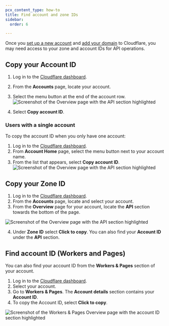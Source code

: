 ```yaml
---
pcx_content_type: how-to
title: Find account and zone IDs
sidebar:
  order: 6

---
```


Once you [set up a new account](/fundamentals/account/) and [add your domain](/fundamentals/manage-domains/add-site/) to Cloudflare, you may need access to your zone and account IDs for API operations.

## Copy your Account ID

1. Log in to the [Cloudflare dashboard](https://dash.cloudflare.com/login).
2. From the **Accounts** page, locate your account.
3. Select the menu button at the end of the account row.
![Screenshot of the Overview page with the API section highlighted](~/assets/images/fundamentals/get-started/overview-account-id.png)

4. Select **Copy account ID**.

### Users with a single account

To copy the account ID when you only have one account:

1. Log in to the [Cloudflare dashboard](https://dash.cloudflare.com/login).
2. From **Account Home** page, select the menu button next to your account name.
3. From the list that appears, select **Copy account ID**.
![Screenshot of the Overview page with the API section highlighted](~/assets/images/fundamentals/get-started/single-account-id.png)

## Copy your Zone ID

1. Log in to the [Cloudflare dashboard](https://dash.cloudflare.com/login).
2. From the **Accounts** page, locate and select your account.
3. From the **Overview** page for your account, locate the **API** section towards the bottom of the page.

![Screenshot of the Overview page with the API section highlighted](~/assets/images/fundamentals/get-started/dash-overview-api-highlighted.png)

4. Under **Zone ID** select **Click to copy**. You can also find your **Account ID** under the **API** section.

## Find account ID (Workers and Pages)

You can also find your account ID from the **Workers & Pages** section of your account.

1. Log in to the [Cloudflare dashboard](https://dash.cloudflare.com/login).
2. Select your account.
3. Go to **Workers & Pages**. The **Account details** section contains your **Account ID**.
4. To copy the Account ID, select **Click to copy**.

![Screenshot of the Workers & Pages Overview page with the account ID section highlighted](~/assets/images/fundamentals/get-started/workers-account-id.png)
